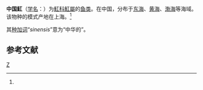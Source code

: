 {{Speciesbox
| image = Dasyatis sinensis(STEINDACHNER,1892).jpg
| image caption = 中國魟
| genus = Dasyatis
| species = sinensis
| authority = Steindachner, 1892<ref name='id5278'>{{cite web| url =http://www.bioinfo.cn/db05/BjdwSpecies.php?action=view&id=5278| title =中国魟| work =《中国动物物种编目数据库》| publisher =中国科学院微生物研究所| author =中国科学院动物研究所| accessdate =2009-04-11| deadurl =yes| archiveurl =https://web.archive.org/web/20160305072242/http://www.bioinfo.cn/db05/BjdwSpecies.php?action=view&id=5278| archivedate =2016-03-05}}</ref>
}}

'''中国魟'''（[[学名|学名]]：{{lang|la|''Dasyatis sinensis''}}）为[[魟科|魟科]][[魟屬|魟屬]]的[[鱼类|鱼类]]。在中国，分布于[[东海|东海]]、[[黄海|黄海]]、[[渤海|渤海]]等海域。该物种的模式产地在上海。<ref name='id5278'/>

其[[种加词|种加词]]“''sinensis''”意为“中华的”。

==参考文献==
{{reflist}}

{{Taxonbar|from=Q138234}}

[[Category:魟屬|Z]]


{{鱼类小作品}}